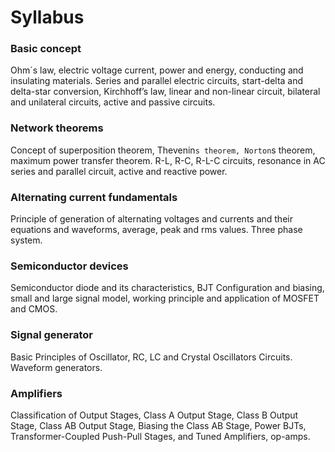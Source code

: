 
# Syllabus

<Steps>

### Basic concept

Ohm´s law, electric voltage current, power and energy, conducting and insulating materials. Series and parallel electric circuits, start-delta and delta-star conversion, Kirchhoff’s law, linear and non-linear circuit, bilateral and unilateral circuits, active and passive circuits.

### Network theorems

Concept of superposition theorem, Thevenin`s theorem, Norton`s theorem, maximum power transfer theorem. R-L, R-C, R-L-C circuits, resonance in AC series and parallel circuit, active and reactive power.

### Alternating current fundamentals

Principle of generation of alternating voltages and currents and their equations and waveforms, average, peak and rms values. Three phase system.

### Semiconductor devices

Semiconductor diode and its characteristics, BJT Configuration and biasing, small and large signal model, working principle and application of MOSFET and CMOS.

### Signal generator

Basic Principles of Oscillator, RC, LC and Crystal Oscillators Circuits. Waveform generators.

### Amplifiers

Classification of Output Stages, Class A Output Stage, Class B Output Stage, Class AB Output Stage, Biasing the Class AB Stage, Power BJTs, Transformer-Coupled Push-Pull Stages, and Tuned Amplifiers, op-amps.

</Steps>
